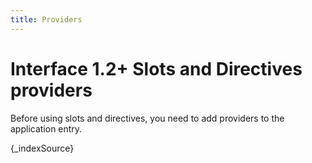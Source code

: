 ```yaml
---
title: Providers
---
```



# <span className="version">Interface 1.2+</span> Slots and Directives providers

Before using slots and directives, you need to add providers to the application entry.

<CodeBlock language="typescript" title="admin/index.tsx" metastring="{2,4,9-10,24-25}">
	{_indexSource}
</CodeBlock>
